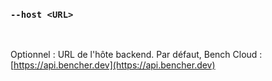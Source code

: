 ### `--host <URL>`

<br />

Optionnel : URL de l'hôte backend. Par défaut, Bench Cloud : [https://api.bencher.dev](https://api.bencher.dev)